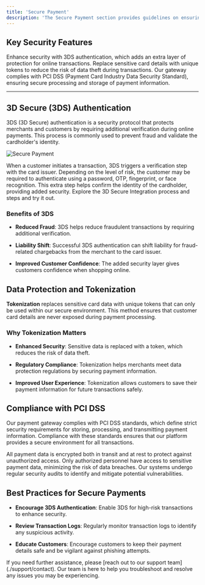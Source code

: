 ```yaml
---
title: 'Secure Payment'
description: 'The Secure Payment section provides guidelines on ensuring a safe and trustworthy payment experience for your customers. By following best practices in security, merchants can protect sensitive data, minimize fraud risks, and comply with industry regulations'
---
```


## **Key Security Features**

<CardGroup>
  <Card title="3D Secure (3DS)" icon="shield-check">
    Enhance security with 3DS authentication, which adds an extra layer of protection for online transactions.
  </Card>

  <Card title="Tokenization" icon="key">
    Replace sensitive card details with unique tokens to reduce the risk of data theft during transactions.
  </Card>

  <Card title="PCI DSS Compliance" icon="lock">
    Our gateway complies with PCI DSS (Payment Card Industry Data Security Standard), ensuring secure processing and storage of payment information.
  </Card>
</CardGroup>

***

## **3D Secure (3DS) Authentication**

3DS (3D Secure) authentication is a security protocol that protects merchants and customers by requiring additional verification during online payments. This process is commonly used to prevent fraud and validate the cardholder's identity.

![Secure Payment](/images/flows-3DS.svg)

<Card title="How 3DS Works" icon="lock">
  When a customer initiates a transaction, 3DS triggers a verification step with the card issuer. Depending on the level of risk, the customer may be required to authenticate using a password, OTP, fingerprint, or face recognition. This extra step helps confirm the identity of the cardholder, providing added security.
</Card>

  <Card title="3D Secure Integration" icon="shield-check" href="/api-reference/en/server-to-server/3dsecure">
    Explore the 3D Secure Integration process and steps and try it out.
  </Card>

### **Benefits of 3DS**

* **Reduced Fraud**: 3DS helps reduce fraudulent transactions by requiring additional verification.

* **Liability Shift**: Successful 3DS authentication can shift liability for fraud-related chargebacks from the merchant to the card issuer.

* **Improved Customer Confidence**: The added security layer gives customers confidence when shopping online.

## **Data Protection and Tokenization**

**Tokenization** replaces sensitive card data with unique tokens that can only be used within our secure environment. This method ensures that customer card details are never exposed during payment processing.

### **Why Tokenization Matters**

* **Enhanced Security**: Sensitive data is replaced with a token, which reduces the risk of data theft.

* **Regulatory Compliance**: Tokenization helps merchants meet data protection regulations by securing payment information.

* **Improved User Experience**: Tokenization allows customers to save their payment information for future transactions safely.

## **Compliance with PCI DSS**

Our payment gateway complies with PCI DSS standards, which define strict security requirements for storing, processing, and transmitting payment information. Compliance with these standards ensures that our platform provides a secure environment for all transactions.

<Steps>
  <Step title="Data Encryption">
    All payment data is encrypted both in transit and at rest to protect against unauthorized access.
  </Step>

  <Step title="Access Control">
    Only authorized personnel have access to sensitive payment data, minimizing the risk of data breaches.
  </Step>

  <Step title="Regular Security Audits">
    Our systems undergo regular security audits to identify and mitigate potential vulnerabilities.
  </Step>
</Steps>

## **Best Practices for Secure Payments**

* **Encourage 3DS Authentication**: Enable 3DS for high-risk transactions to enhance security.

* **Review Transaction Logs**: Regularly monitor transaction logs to identify any suspicious activity.

* **Educate Customers**: Encourage customers to keep their payment details safe and be vigilant against phishing attempts.

<Card title="Need Assistance?" icon="life-ring" href="/support/contact">
  If you need further assistance, please [reach out to our support team](./support/contact). Our team is here to help you troubleshoot and resolve any issues you may be experiencing.
</Card>